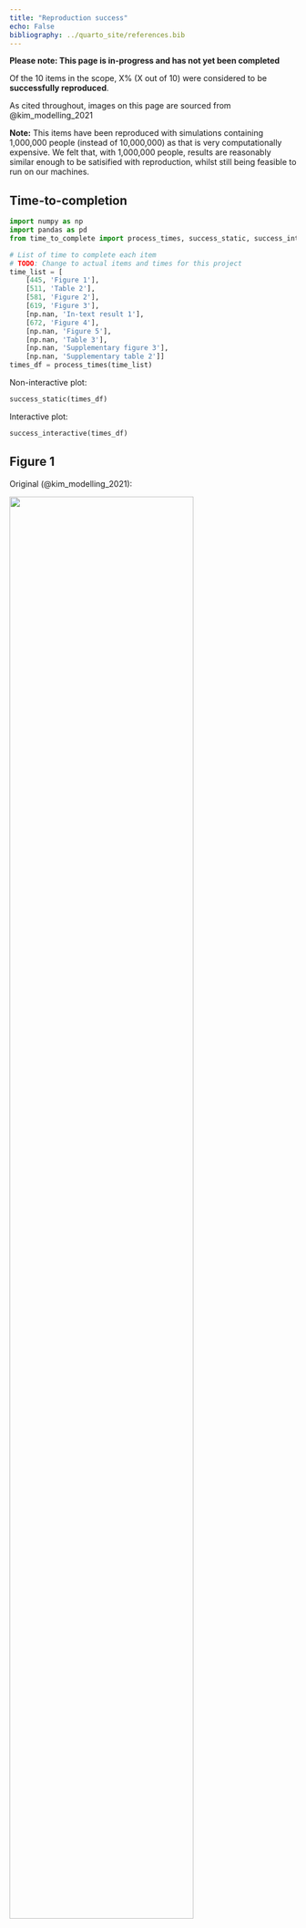 ```yaml
---
title: "Reproduction success"
echo: False
bibliography: ../quarto_site/references.bib
---
```


<!-- TODO: Remove this warning once completed assessment -->
**Please note: This page is in-progress and has not yet been completed**

Of the 10 items in the scope, X% (X out of 10) were considered to be **successfully reproduced**.

As cited throughout, images on this page are sourced from @kim_modelling_2021

**Note:** This items have been reproduced with simulations containing 1,000,000 people (instead of 10,000,000) as that is very computationally expensive. We felt that, with 1,000,000 people, results are reasonably similar enough to be satisified with reproduction, whilst still being feasible to run on our machines.

## Time-to-completion

```python
import numpy as np
import pandas as pd
from time_to_complete import process_times, success_static, success_interactive

# List of time to complete each item
# TODO: Change to actual items and times for this project
time_list = [
    [445, 'Figure 1'],
    [511, 'Table 2'],
    [581, 'Figure 2'],
    [619, 'Figure 3'],
    [np.nan, 'In-text result 1'],
    [672, 'Figure 4'],
    [np.nan, 'Figure 5'],
    [np.nan, 'Table 3'],
    [np.nan, 'Supplementary figure 3'],
    [np.nan, 'Supplementary table 2']]
times_df = process_times(time_list)
```

Non-interactive plot:

```python
success_static(times_df)
```

Interactive plot:

```python
success_interactive(times_df)
```

## Figure 1

<!-- TODO: Add these
**Consensus: Not reproduced / Successfully reproduced** -->

Original (@kim_modelling_2021):

![](../original_study/fig1.PNG){width=80% fig-align="center" .lightbox}

Reproduction:

![](../reproduction/output/fig1.png){width=80% fig-align="center" .lightbox}

## Table 2

Original (@kim_modelling_2021):

![](../original_study/tab2.PNG){fig-align="center" .lightbox}

Reproduction:

```python
pd.read_csv('../reproduction/output/tab2.csv')
```

## Figure 2

Original (@kim_modelling_2021):

![](../original_study/fig2.PNG){width=80% fig-align="center" .lightbox}

Reproduction:

![](../reproduction/output/fig2.png){width=80% fig-align="center" .lightbox}

## Figure 3

Original (@kim_modelling_2021):

![](../original_study/fig3.PNG){width=80% fig-align="center" .lightbox}

Reproduction:

![](../reproduction/output/fig3.png){width=80% fig-align="center" .lightbox}

## In-text result 1

In bold are the items not captured in Table 3 or Figure 3:

"Suspending ultrasound scans in the surveillance cohort could result in 9 (0.4% increase) additional AAA-related deaths if scans were suspended for one year (Table 3, Fig 3). Of these, **2 (1% increase) are in the sub-group measuring 4.5–4.9 cm** at the start of the pandemic and **7 (8% increase) in the sub-group measuring 5.0–5.4 cm**; **<0.1 are in the 3.0–4.4 cm sub-group**. More pronounced effects are evident for suspension for two years and beyond. Suspending surveillance for two years could result in 40 excess AAA-related deaths overall; a 1.9% increase over the lifetime of the surveillance cohort. Of these, **1 is in the 3.0–4.4 cm sub-group and 17 (7% increase) in the 4.5–4.9cm sub-group**. However, the remaining **22 excess deaths are in the 5.0–5.4cm range, corresponding to a 24% increase** in AAA-related deaths in this sub-group."

Reproduction:

TBC

## Figure 4

Original (@kim_modelling_2021):

![](../original_study/fig4.PNG){width=80% fig-align="center" .lightbox}

Reproduction:

![](../reproduction/output/fig4.png){width=80% fig-align="center" .lightbox}

## Figure 5

Original (@kim_modelling_2021):

![](../original_study/fig5.PNG){width=80% fig-align="center" .lightbox}

Reproduction:

TBC

## Table 3

Original (@kim_modelling_2021):

![](../original_study/tab3.PNG){width=100% fig-align="center" .lightbox}

Reproduction:

TBC

## Supplementary figure 3

Original (@kim_modelling_2021):

![](../original_study/sup_fig3_crop.png){width=80% fig-align="center" .lightbox}

Reproduction:

TBC

## Supplementary table 2

Original (@kim_modelling_2021):

![](../original_study/sup_tab2.png){width=100% fig-align="center" .lightbox}
